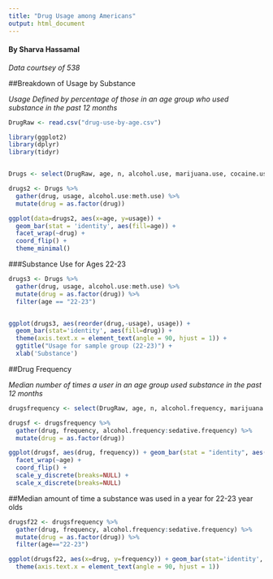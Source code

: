 ```yaml
---
title: "Drug Usage among Americans"
output: html_document
---
```

#### By Sharva Hassamal  
*Data courtsey of 538*


##Breakdown of Usage by Substance

*Usage Defined by percentage of those in an age group who used substance in the past 12 months*

```r

DrugRaw <- read.csv("drug-use-by-age.csv")

library(ggplot2)
library(dplyr)
library(tidyr)


Drugs <- select(DrugRaw, age, n, alcohol.use, marijuana.use, cocaine.use, heroin.use, crack.use, hallucinogen.use, pain.releiver.use, oxycontin.use, meth.use)

drugs2 <- Drugs %>%
  gather(drug, usage, alcohol.use:meth.use) %>%
  mutate(drug = as.factor(drug))

ggplot(data=drugs2, aes(x=age, y=usage)) +
  geom_bar(stat = 'identity', aes(fill=age)) +
  facet_wrap(~drug) +
  coord_flip() +
  theme_minimal()
```


###Substance Use for Ages 22-23
```r
drugs3 <- Drugs %>%
  gather(drug, usage, alcohol.use:meth.use) %>%
  mutate(drug = as.factor(drug)) %>%
  filter(age == "22-23")


ggplot(drugs3, aes(reorder(drug,-usage), usage)) + 
  geom_bar(stat='identity', aes(fill=drug)) +
  theme(axis.text.x = element_text(angle = 90, hjust = 1)) +
  ggtitle("Usage for sample group (22-23)") +
  xlab('Substance') 
```

##Drug Frequency 

*Median number of times a user in an age group used substance in the past 12 months*

```r


drugsfrequency <- select(DrugRaw, age, n, alcohol.frequency, marijuana.frequency, cocaine.frequency, crack.frequency, heroin.frequency, hallucinogen.frequency, pain.releiver.frequency, tranquilizer.frequency,  sedative.frequency)

drugsf <- drugsfrequency %>% 
  gather(drug, frequency, alcohol.frequency:sedative.frequency) %>% 
  mutate(drug = as.factor(drug))

ggplot(drugsf, aes(drug, frequency)) + geom_bar(stat = "identity", aes(fill=drug)) + 
  facet_wrap(~age) + 
  coord_flip() +
  scale_y_discrete(breaks=NULL) +
  scale_x_discrete(breaks=NULL)

```

##Median amount of time a substance was used in a year for 22-23 year olds
``` r
drugsf22 <- drugsfrequency %>% 
  gather(drug, frequency, alcohol.frequency:sedative.frequency) %>% 
  mutate(drug = as.factor(drug)) %>%
  filter(age=="22-23")

ggplot(drugsf22, aes(x=drug, y=frequency)) + geom_bar(stat='identity', aes(fill=drug)) +
  theme(axis.text.x = element_text(angle = 90, hjust = 1))
  
  
```  
  